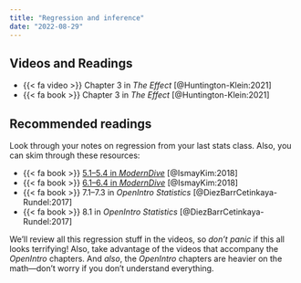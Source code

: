 ```yaml
---
title: "Regression and inference"
date: "2022-08-29"
---
```


<!-- ```{r slides-videos, echo=FALSE, include=FALSE} -->
<!-- source(here::here("R", "slide-things.R")) -->
<!-- source(here::here("R", "youtube-playlist.R")) -->

<!-- playlist_id <- "PLS6tnpTr39sERjvBbJGr9mpqvtiLVPzd4" -->

<!-- slide_details <- tibble::tribble( -->
<!--   ~youtube_id,   ~title, ~slide, ~active, -->
<!--   "S4OmWxc3h3Y", "Introduction", "1", TRUE, -->
<!--   "DGbLEgL4g6Y", "Drawing lines", "drawing-lines", FALSE, -->
<!--   "n-rV1TIoIgw", "Lines, Greek, and regression", "lines-greek-regression", FALSE, -->
<!--   "RYKsrTKWCR4", "Null worlds and statistical significance", "significance", FALSE -->
<!-- ) -->
<!-- ``` -->


## Videos and Readings

- {{< fa video >}} Chapter 3 in *The Effect* [@Huntington-Klein:2021]
- {{< fa book >}} Chapter 3 in *The Effect* [@Huntington-Klein:2021]


## Recommended readings

Look through your notes on regression from your last stats class. Also, you can skim through these resources:

- {{< fa book >}} [5.1–5.4 in *ModernDive*](https://moderndive.com/5-regression.html) [@IsmayKim:2018]
- {{< fa book >}} [6.1–6.4 in *ModernDive*](https://moderndive.com/6-multiple-regression.html) [@IsmayKim:2018]
- {{< fa book >}} 7.1–7.3 in *OpenIntro Statistics* [@DiezBarrCetinkaya-Rundel:2017]
- {{< fa book >}} 8.1 in *OpenIntro Statistics* [@DiezBarrCetinkaya-Rundel:2017]

We'll review all this regression stuff in the videos, so *don't panic* if this all looks terrifying! Also, take advantage of the videos that accompany the *OpenIntro* chapters. And *also*, the *OpenIntro* chapters are heavier on the math—don't worry if you don't understand everything.



<!-- ## Slides -->

<!-- The slides for today's lesson are available online as an HTML file. Use the buttons below to open the slides either as an interactive website or as a static PDF (for printing or storing for later). You can also click in the slides below and navigate through them with your left and right arrow keys. -->


<!-- :::{.callout-tip} -->
<!-- **Fun fact**: If you type <kbd>?</kbd> (or <kbd>shift</kbd> + <kbd>/</kbd>) while going through the slides, you can see a list of special slide-specific commands. -->
<!-- ::: -->


<!-- ## Videos -->

<!-- ```{r show-youtube-list, echo=FALSE, results="asis"} -->
<!-- youtube_list(slide_details, playlist_id) -->
<!-- ``` -->


<!-- ## In-class stuff -->

<!-- Here are all the materials we'll use in class: -->

<!-- - [**Session 2 FAQ slides**](/slides/02-class.html) ([PDF](/slides/02-class.pdf)) -->
<!-- - [Errors vs. warnings vs. messages](https://moderndive.com/1-getting-started.html#messages) (i.e. what to do when R shows you red text) -->
<!-- - R Markdown examples: -->
<!--     - Example R Markdown file used as a code-through or step-by-step teaching document: -->
<!--         - Lots of [blog posts here](https://www.andrewheiss.com/blog/) -->
<!--         - Julia Silge, ["Modeling human/computer interactions on Star Trek from #TidyTuesday with workflowsets"](https://juliasilge.com/blog/star-trek/) -->
<!--         - Bob Rudis, ["Some Covid Donuts To End The Week"](https://rud.is/b/2021/08/13/some-covid-donuts-to-end-the-week/) -->
<!--         - Holger K. von Jouanne-Diedrich, ["The “Youth Bulge” of Afghanistan: The Hidden Force behind Political Instability"](https://blog.ephorie.de/the-youth-bulge-of-afghanistan-the-hidden-force-behind-political-instability) -->
<!--     - Example R Markdown file used as a publicly-consumable document:  -->
<!--         - Click on the "Manuscript" menu item [at this site](https://stats.andrewheiss.com/cautioning-canary/) -->
<!--         - See [the Rmd file here](https://github.com/andrewheiss/cautioning-canary/blob/master/manuscript/manuscript.Rmd) -->

<!-- Hands-on R materials: -->

<!-- - [{{< fa brands r-project >}}RStudio.cloud project](https://rstudio.cloud/spaces/269500/content/4377348) -->
<!-- - [{{< fa file-zipper >}}Project `.zip` file](/projects/01-class.zip) -->
<!-- - [{{< fa file-csv >}}Gapminder data](/files/data/package_data/gapminder.csv) -->
<!-- - [Lab slides 1: Markdown and universal writing](/slides/01-class_01_markdown-writing.html) ([PDF](/slides/01-class_01_markdown-writing.pdf)) -->
<!-- - [Lab slides 2: Getting started with R and RStudio](/slides/01-class_02-getting-started.html) ([PDF](/slides/01-class_02-getting-started.pdf)) -->
<!-- - [Lab slides 3: Data basics](/slides/01-class_03_data-basics.html) ([PDF](/slides/01-class_03_data-basics.pdf)) -->
<!-- - [Lab slides 4: Visualize data with ggplot2](/slides/01-class_04_visualize-data.html) ([PDF](/slides/01-class_04_visualize-data.pdf)) -->
<!-- - [Lab slides 5: Transform data with dplyr](/slides/01-class_05_transform-data.html) ([PDF](/slides/01-class_05_transform-data.pdf)) -->
<!-- - [{{< fa file-csv >}} `restaurant_inspections.csv`](https://vincentarelbundock.github.io/Rdatasets/csv/causaldata/restaurant_inspections.csv) -->


<!-- ## Bayesian statistics resources -->

<!-- In class I briefly mentioned the difference between frequentist and Bayesian statistics. You can see a bunch of [additional resources and examples of these two approaches to statistics here](/resource/bayes.qmd). [This huge blog post](https://www.andrewheiss.com/blog/2021/12/01/multilevel-models-panel-data-guide/) also shows how to do multilevel models with Bayesian models. -->


<!-- ```{verbatim include=FALSE} -->
<!-- Playlist: https://www.youtube.com/playlist?list=PLS6tnpTr39sERjvBbJGr9mpqvtiLVPzd4 -->

<!-- https://youtu.be/S4OmWxc3h3Y -->
<!-- PMAP 8521 • (2) Regression and inference: (0) Introduction -->

<!-- Introduction to the class session on regression and inference -->

<!-- Access the slides and other materials at the course website at https://evalf20.classes.andrewheiss.com/content/02-content/ -->


<!-- https://youtu.be/DGbLEgL4g6Y -->
<!-- PMAP 8521 • (2) Regression and inference: (1) Drawing lines -->

<!-- Overview of the basics of regression analysis (particularly ordinary least squares (OLS) regression) -->

<!-- Access the slides and other materials at the course website at https://evalf20.classes.andrewheiss.com/content/02-content/ -->


<!-- https://youtu.be/n-rV1TIoIgw -->
<!-- PMAP 8521 • (2) Regression and inference: (2) Lines, Greek, and regression -->

<!-- Discussion of how to estimate parameters from a population using regression (with R specifically) -->

<!-- Access the slides and other materials at the course website at https://evalf20.classes.andrewheiss.com/content/02-content/ -->


<!-- https://youtu.be/RYKsrTKWCR4 -->
<!-- PMAP 8521 • (2) Regression and inference: (3) Null worlds and statistical significance -->

<!-- Discussion of statistical significance and p-values using simulated null worlds -->

<!-- Access the slides and other materials at the course website at https://evalf20.classes.andrewheiss.com/content/02-content/ -->


<!-- https://youtu.be/E-Zz5S5NOUo -->
<!-- PMAP 8521 • Example: Regression with R -->

<!-- Demonstration of how to run regression models with R -->

<!-- Download the data and see the polished code at https://evalf20.classes.andrewheiss.com/example/regression/ -->
<!-- ``` -->
